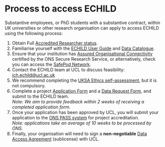 # Process to access ECHILD {#sec-access-process}

Substantive employees, or PhD students with a substantive contract, within UK universities or other research organisation can apply to access ECHILD using the following process: 

1. Obtain Full
   [Accredited Researcher status](https://www.ons.gov.uk/aboutus/whatwedo/statistics/requestingstatistics/approvedresearcherscheme).
1. Familiarise yourself with the [ECHILD User Guide](https://docs.echild.ac.uk/)
   and [Data Catalogue](https://www.echild.ac.uk/s/echild_datacatalogue_v21_202310.xlsx). 
1. Ensure that your institution has 
   [Assured Organisational Connectivity](https://www.ons.gov.uk/aboutus/whatwedo/statistics/requestingstatistics/secureresearchservice/accessthedatasecurely)
   certified by the ONS Secure Research Service, or alternatively, check you can access the
   [SafePod Network](https://safepodnetwork.ac.uk/).
1. Contact the ECHILD team at UCL to discuss feasibility: 
   [ich.echild@ucl.ac.uk](mailto:ich.echild@ucl.ac.uk)
1. We recommend completing the 
   [UKSA Ethics self-assessment](https://uksa.statisticsauthority.gov.uk/the-authority-board/committees/national-statisticians-advisory-committees-and-panels/national-statisticians-data-ethics-advisory-committee/ethics-self-assessment-tool/),
   but it is not compulsory. 
1. Complete a project 
   [Application Form](https://www.echild.ac.uk/s/New_PASS_SRS_Application_Form_V11_ECHILD.docx)
   and a
   [Data Request Form](https://www.echild.ac.uk/s/ECHILD-Data-Request-Form-V15_new-7rgz.xlsx),
   and submit to the ECHILD team.\
   *Note: We aim to provide feedback within 2 weeks of receiving a completed application form.*
1. Once your application has been approved by UCL, you will submit your application to the 
   [ONS PASS system](https://ons.metadata.works/browser/landing) for project accreditation.\
   *Note: applications take an average of 10 weeks to be processed by ONS.*
1. Finally, your organisation will need to sign a **non-negotiable**
   [Data Access Agreement](https://www.echild.ac.uk/s/eCHILD-Sublicence-agreement_SAMPLE_TO_SHARE.pdf)
   (sublicense) with UCL.
